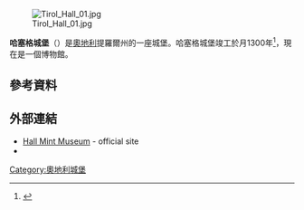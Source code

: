 [[File:Tirol_Hall_01.jpg|thumb]]

'''哈塞格城堡'''（{{lang-de|Burg Hasegg}}）是[[奧地利|奧地利]]提羅爾州的一座城堡。哈塞格城堡竣工於月1300年<ref>{{cite web|url=http://www.come-innsbruck.at/events/ibd2007/Social%20prog.htm|title=Swarovski Crystal Worlds and the Medieval City of Hall|publisher=Congress und Messe Innsbruck GmbH|accessdate=2007-10-12|archiveurl=https://web.archive.org/web/20081120003157/http://www.come-innsbruck.at/events/ibd2007/Social%20prog.htm|archivedate=2008-11-20|dead-url=yes}}</ref>，現在是一個博物館。
==參考資料==
{{reflist}}
==外部連結==
* [http://www.muenze-hall.at/index.php?lang=en Hall Mint Museum]{{Wayback|url=http://www.muenze-hall.at/index.php?lang=en |date=20190611093905 }} - official site
* {{burgen-austria|id=895}}
[[Category:奧地利城堡|Category:奧地利城堡]]